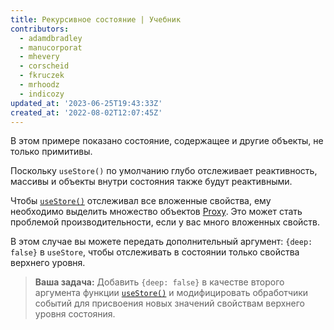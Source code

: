 ```yaml
---
title: Рекурсивное состояние | Учебник
contributors:
  - adamdbradley
  - manucorporat
  - mhevery
  - corscheid
  - fkruczek
  - mrhoodz
  - indicozy
updated_at: '2023-06-25T19:43:33Z'
created_at: '2022-08-02T12:07:45Z'
---
```


В этом примере показано состояние, содержащее и другие объекты, не только примитивы.

Поскольку `useStore()` по умолчанию глубо отслеживает реактивность, массивы и объекты внутри состояния также будут реактивными.

Чтобы [`useStore()`](/docs/(qwik)/components/state/index.mdx#usestore) отслеживал все вложенные свойства, ему необходимо выделить множество объектов [Proxy](/docs/(qwik)/concepts/reactivity/index.mdx#proxy). Это может стать проблемой производительности, если у вас много вложенных свойств.

В этом случае вы можете передать дополнительный аргумент: `{deep: false}` в `useStore`, чтобы отслеживать в состоянии только свойства верхнего уровня.

> **Ваша задача:** Добавить `{deep: false}` в качестве второго аргумента функции [`useStore()`](/docs/(qwik)/components/state/index.mdx#usestore) и модифицировать обработчики событий для присвоения новых значений свойствам верхнего уровня состояния.
